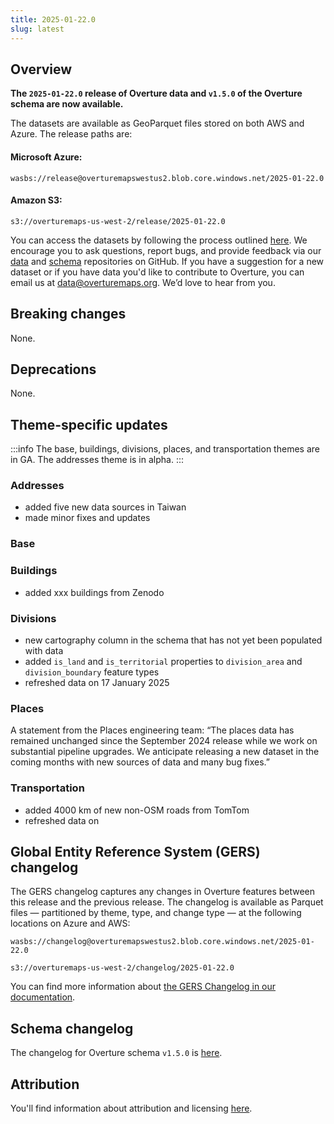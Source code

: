 ```yaml
---
title: 2025-01-22.0
slug: latest
---
```


## Overview

**The `2025-01-22.0` release of Overture data and `v1.5.0` of the Overture schema are now available.** 

The datasets are available as GeoParquet files stored on both AWS and Azure. The release paths are:

#### Microsoft Azure:
```
wasbs://release@overturemapswestus2.blob.core.windows.net/2025-01-22.0
```

#### Amazon S3:
```
s3://overturemaps-us-west-2/release/2025-01-22.0
```

You can access the datasets by following the process outlined [here](/getting-data). We encourage you to ask questions, report bugs, and provide feedback via our [data](https://github.com/OvertureMaps/data) and [schema](https://github.com/OvertureMaps/schema) repositories on GitHub. If you have a suggestion for a new dataset or if you have data you'd like to contribute to Overture, you can email us at data@overturemaps.org. We’d love to hear from you.


## Breaking changes

None. 

## Deprecations

 None.

## Theme-specific updates

:::info
The base, buildings, divisions, places, and transportation themes are in GA. The addresses theme is in alpha. 
:::

### Addresses
- added five new data sources in Taiwan
- made minor fixes and updates

### Base


### Buildings
- added xxx buildings from Zenodo

### Divisions
- new cartography column in the schema that has not yet been populated with data
- added `is_land` and `is_territorial` properties to `division_area` and `division_boundary` feature types
- refreshed data on 17 January 2025

### Places
A statement from the Places engineering team: “The places data has remained unchanged since the September 2024 release while we work on substantial pipeline upgrades. We anticipate releasing a new dataset in the coming months with new sources of data and many bug fixes.”

### Transportation
- added 4000 km of new non-OSM roads from TomTom
- refreshed data on 
  

## Global Entity Reference System (GERS) changelog

The GERS changelog captures any changes in Overture features between this release and the previous release. The changelog is available as Parquet files &mdash; partitioned by theme, type, and change type &mdash; at the following locations on Azure and AWS:

```
wasbs://changelog@overturemapswestus2.blob.core.windows.net/2025-01-22.0
```
```
s3://overturemaps-us-west-2/changelog/2025-01-22.0
```

You can find more information about [the GERS Changelog in our documentation](https://docs.overturemaps.org/gers/changelog/).

## Schema changelog
The changelog for Overture schema `v1.5.0` is [here](https://github.com/OvertureMaps/schema/releases/tag/v1.4.0). 

## Attribution  

You'll find information about attribution and licensing [here](/attribution).
